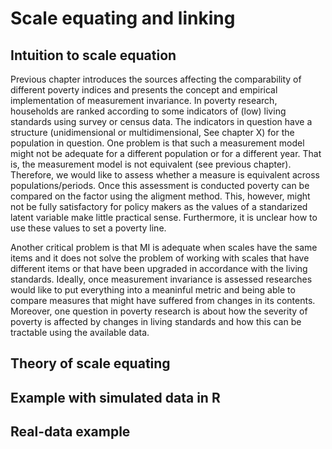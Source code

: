 
# Scale equating and linking

## Intuition to scale equation

Previous chapter introduces the sources affecting the comparability of different poverty indices and presents the concept and empirical implementation of measurement invariance. In poverty research, households are ranked according to some indicators of (low) living standards using survey or census data. The indicators in question have a structure (unidimensional or multidimensional, See chapter X) for the population in question. One problem is that such a measurement model might not be adequate for a different population or for a different year. That is, the measurement model is not equivalent (see previous chapter). Therefore, we would like to assess whether a measure is equivalent across populations/periods. Once this assessment is conducted poverty can be compared on the factor using the aligment method. This, however, might not be fully satisfactory for policy makers as the values of a standarized latent variable make little practical sense. Furthermore, it is unclear how to use these values to set a poverty line. 

Another critical problem is that MI is adequate when scales have the same items and it does not solve the problem of working with scales that have different items or that have been upgraded in accordance with the living standards. Ideally, once measurement invariance is assessed researches would like to put everything into a meaninful metric and being able to compare measures that might have suffered from changes in its contents. Moreover, one question in poverty research is about how the severity of poverty is affected by changes in living standards and how this can be tractable using the available data. 

## Theory of scale equating 


## Example with simulated data in R

## Real-data example 